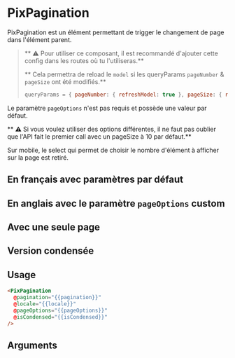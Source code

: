 

<Meta title="Basics/Pagination" component="PixPagination" argTypes={stories.argTypes} />

# PixPagination

PixPagination est un élément permettant de trigger le changement de page dans l'élément parent.

> ** ⚠️ Pour utiliser ce composant, il est recommandé d'ajouter cette config dans les routes où tu l'utiliseras.**
>
> ** Cela permettra de reload le `model` si les queryParams `pageNumber` & `pageSize` ont été modifiés.**
>
> ```javascript
> queryParams = { pageNumber: { refreshModel: true }, pageSize: { refreshModel: true } };
> ```
>

Le paramètre `pageOptions` n'est pas requis et possède une valeur par défaut.

** ⚠ Si vous voulez utiliser des options différentes, il ne faut pas oublier que l'API fait le premier call avec un pageSize
à 10 par défaut.**

Sur mobile, le select qui permet de choisir le nombre d'élément à afficher sur la page est retiré.

## En français avec paramètres par défaut

<Canvas>
  <Story name="French" story={stories.French} height={110} />
</Canvas>

## En anglais avec le paramètre `pageOptions` custom

<Canvas>
  <Story name="English" story={stories.English} height={110} />
</Canvas>

## Avec une seule page

<Canvas>
  <Story name="OnePage" story={stories.OnePage} height={110} />
</Canvas>

## Version condensée

<Canvas>
  <Story name="Condensed" story={stories.Condensed} height={140} />
</Canvas>

## Usage

```html
<PixPagination
  @pagination="{{pagination}}"
  @locale="{{locale}}"
  @pageOptions="{{pageOptions}}"
  @isCondensed="{{isCondensed}}"
/>
```

## Arguments

<ArgsTable story="French" />
